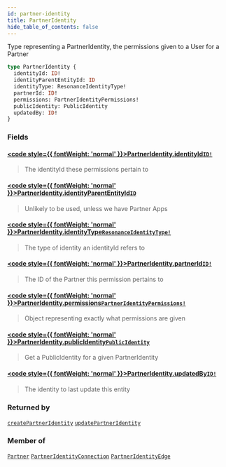 ```yaml
---
id: partner-identity
title: PartnerIdentity
hide_table_of_contents: false
---
```








Type representing a PartnerIdentity, the permissions given to a User for a Partner

```graphql
type PartnerIdentity {
  identityId: ID!
  identityParentEntityId: ID
  identityType: ResonanceIdentityType!
  partnerId: ID!
  permissions: PartnerIdentityPermissions!
  publicIdentity: PublicIdentity
  updatedBy: ID!
}
```


### Fields

#### [<code style={{ fontWeight: 'normal' }}>PartnerIdentity.<b>identityId</b></code>](#)<Bullet />[`ID!`](/adminidentity/api/graphql-admin/reference/scalars/id) <Badge class="secondary" text="non-null"/> <Badge class="secondary" text="scalar"/>
> The identityId these permissions pertain to
> 

#### [<code style={{ fontWeight: 'normal' }}>PartnerIdentity.<b>identityParentEntityId</b></code>](#)<Bullet />[`ID`](/adminidentity/api/graphql-admin/reference/scalars/id) <Badge class="secondary" text="scalar"/>
> Unlikely to be used, unless we have Partner Apps
> 

#### [<code style={{ fontWeight: 'normal' }}>PartnerIdentity.<b>identityType</b></code>](#)<Bullet />[`ResonanceIdentityType!`](/adminidentity/api/graphql-admin/reference/enums/resonance-identity-type) <Badge class="secondary" text="non-null"/> <Badge class="secondary" text="enum"/>
> The type of identity an identityId refers to
> 

#### [<code style={{ fontWeight: 'normal' }}>PartnerIdentity.<b>partnerId</b></code>](#)<Bullet />[`ID!`](/adminidentity/api/graphql-admin/reference/scalars/id) <Badge class="secondary" text="non-null"/> <Badge class="secondary" text="scalar"/>
> The ID of the Partner this permission pertains to
> 

#### [<code style={{ fontWeight: 'normal' }}>PartnerIdentity.<b>permissions</b></code>](#)<Bullet />[`PartnerIdentityPermissions!`](/adminidentity/api/graphql-admin/reference/objects/partner-identity-permissions) <Badge class="secondary" text="non-null"/> <Badge class="secondary" text="object"/>
> Object representing exactly what permissions are given
> 

#### [<code style={{ fontWeight: 'normal' }}>PartnerIdentity.<b>publicIdentity</b></code>](#)<Bullet />[`PublicIdentity`](/adminidentity/api/graphql-admin/reference/objects/public-identity) <Badge class="secondary" text="object"/>
> Get a PublicIdentity for a given PartnerIdentity
> 

#### [<code style={{ fontWeight: 'normal' }}>PartnerIdentity.<b>updatedBy</b></code>](#)<Bullet />[`ID!`](/adminidentity/api/graphql-admin/reference/scalars/id) <Badge class="secondary" text="non-null"/> <Badge class="secondary" text="scalar"/>
> The identity to last update this entity
> 



### Returned by

[`createPartnerIdentity`](/adminidentity/api/graphql-admin/reference/mutations/create-partner-identity)  <Badge class="secondary" text="mutation"/><Bullet />[`updatePartnerIdentity`](/adminidentity/api/graphql-admin/reference/mutations/update-partner-identity)  <Badge class="secondary" text="mutation"/>

### Member of

[`Partner`](/adminidentity/api/graphql-admin/reference/objects/partner)  <Badge class="secondary" text="object"/><Bullet />[`PartnerIdentityConnection`](/adminidentity/api/graphql-admin/reference/objects/partner-identity-connection)  <Badge class="secondary" text="object"/><Bullet />[`PartnerIdentityEdge`](/adminidentity/api/graphql-admin/reference/objects/partner-identity-edge)  <Badge class="secondary" text="object"/>



